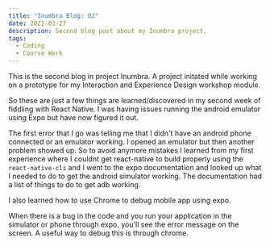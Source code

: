 ```yaml
---
title: "Inumbra Blog: O2"
date: 2021-03-27
description: Second blog post about my Inumbra project.
tags:
  - Coding
  - Course Work
---
```



This is the second blog in project Inumbra. A project initated while working on a prototype for my Interaction and Experience Design workshop module.

So these are just a few things are learned/discovered in my second week of fiddling with React Native. I was having issues running the android emulator using Expo but have now figured it out.

The first error that I go was telling me that I didn't have an android phone connected or an emulator working. I opened an emulator but then another problem showed up. So to avoid anymore mistakes I learned from my first experience where I couldnt get react-native to build properly using the `react-native-cli` and I went to the expo documentation and looked up what I needed to do to get the android simulator working. The documentation had a list of things to do to get adb working.

I also learned how to use Chrome to debug mobile app using expo.

When there is a bug in the code and you run your application in the simulator or phone through expo, you'll see the error message on the screen. A useful way to debug this is through chrome.
